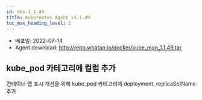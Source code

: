 ```yaml
---
id: k8s-1_1_49
title: Kubernetes Agent v1.1.49
toc_max_heading_level: 2
---
```



* 배포일: 2022-07-14
* Agent download: http://repo.whatap.io/docker/kube_mon_1.1.49.tar

## kube_pod 카테고리에 컬럼 추가

컨테이너 맵 표시 개선을 위해 kube_pod 카테고리에 deployment, replicaSetName 추가